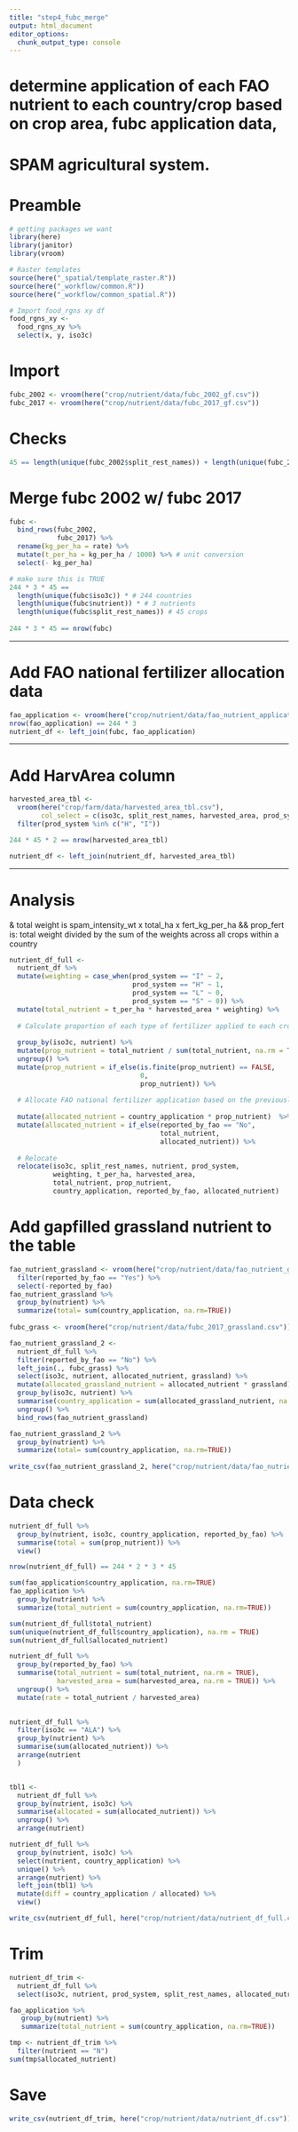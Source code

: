 ```yaml
---
title: "step4_fubc_merge"
output: html_document
editor_options: 
  chunk_output_type: console
---
```

# determine application of each FAO nutrient to each country/crop based on crop area, fubc application data,
# SPAM agricultural system.

# Preamble
```r
# getting packages we want
library(here)
library(janitor)
library(vroom)

# Raster templates
source(here("_spatial/template_raster.R"))
source(here("_workflow/common.R"))
source(here("_workflow/common_spatial.R"))

# Import food_rgns xy df
food_rgns_xy <- 
  food_rgns_xy %>% 
  select(x, y, iso3c)
``` 

# Import

```r
fubc_2002 <- vroom(here("crop/nutrient/data/fubc_2002_gf.csv"))
fubc_2017 <- vroom(here("crop/nutrient/data/fubc_2017_gf.csv"))
```

# Checks

```r
45 == length(unique(fubc_2002$split_rest_names)) + length(unique(fubc_2017$split_rest_names)) #45
```

# Merge fubc 2002 w/ fubc 2017

```r
fubc <- 
  bind_rows(fubc_2002,
            fubc_2017) %>% 
  rename(kg_per_ha = rate) %>% 
  mutate(t_per_ha = kg_per_ha / 1000) %>% # unit conversion
  select(- kg_per_ha)

# make sure this is TRUE
244 * 3 * 45 == 
  length(unique(fubc$iso3c)) * # 244 countries
  length(unique(fubc$nutrient)) * # 3 nutrients
  length(unique(fubc$split_rest_names)) # 45 crops
  
244 * 3 * 45 == nrow(fubc)
```

-------------------------------------------------------------------------------

# Add FAO national fertilizer allocation data

```r
fao_application <- vroom(here("crop/nutrient/data/fao_nutrient_application.csv"))
nrow(fao_application) == 244 * 3
nutrient_df <- left_join(fubc, fao_application)
```

-------------------------------------------------------------------------------

# Add HarvArea column

```r
harvested_area_tbl <- 
  vroom(here("crop/farm/data/harvested_area_tbl.csv"),
        col_select = c(iso3c, split_rest_names, harvested_area, prod_system)) %>% 
  filter(prod_system %in% c("H", "I"))

244 * 45 * 2 == nrow(harvested_area_tbl)

nutrient_df <- left_join(nutrient_df, harvested_area_tbl)
```

-------------------------------------------------------------------------------

# Analysis
& total weight is spam_intensity_wt x total_ha x fert_kg_per_ha
&& prop_fert is: total weight divided by the sum of the weights across all crops within a country
```r
nutrient_df_full <- 
  nutrient_df %>% 
  mutate(weighting = case_when(prod_system == "I" ~ 2,
                               prod_system == "H" ~ 1,
                               prod_system == "L" ~ 0,
                               prod_system == "S" ~ 0)) %>%
  mutate(total_nutrient = t_per_ha * harvested_area * weighting) %>% 
  
  # Calculate proportion of each type of fertilizer applied to each crop in each country
  
  group_by(iso3c, nutrient) %>% 
  mutate(prop_nutrient = total_nutrient / sum(total_nutrient, na.rm = TRUE)) %>% 
  ungroup() %>%
  mutate(prop_nutrient = if_else(is.finite(prop_nutrient) == FALSE,
                                 0,
                                 prop_nutrient)) %>% 
  
  # Allocate FAO national fertilizer application based on the previously calculated proportion
  
  mutate(allocated_nutrient = country_application * prop_nutrient)  %>% 
  mutate(allocated_nutrient = if_else(reported_by_fao == "No",
                                      total_nutrient,
                                      allocated_nutrient)) %>% 
  
  # Relocate
  relocate(iso3c, split_rest_names, nutrient, prod_system,
           weighting, t_per_ha, harvested_area, 
           total_nutrient, prop_nutrient,
           country_application, reported_by_fao, allocated_nutrient)

```

# Add gapfilled grassland nutrient to the table
```r
fao_nutrient_grassland <- vroom(here("crop/nutrient/data/fao_nutrient_grassland_1.csv")) %>% 
  filter(reported_by_fao == "Yes") %>% 
  select(-reported_by_fao)
fao_nutrient_grassland %>%
  group_by(nutrient) %>%
  summarize(total= sum(country_application, na.rm=TRUE))
  
fubc_grass <- vroom(here("crop/nutrient/data/fubc_2017_grassland.csv"))

fao_nutrient_grassland_2 <- 
  nutrient_df_full %>% 
  filter(reported_by_fao == "No") %>% 
  left_join(., fubc_grass) %>%
  select(iso3c, nutrient, allocated_nutrient, grassland) %>% 
  mutate(allocated_grassland_nutrient = allocated_nutrient * grassland) %>% 
  group_by(iso3c, nutrient) %>% 
  summarise(country_application = sum(allocated_grassland_nutrient, na.rm = TRUE)) %>% 
  ungroup() %>% 
  bind_rows(fao_nutrient_grassland) 

fao_nutrient_grassland_2 %>%
  group_by(nutrient) %>%
  summarize(total= sum(country_application, na.rm=TRUE))
  
write_csv(fao_nutrient_grassland_2, here("crop/nutrient/data/fao_nutrient_grassland_2.csv"))
```

# Data check

```r
nutrient_df_full %>%
  group_by(nutrient, iso3c, country_application, reported_by_fao) %>%
  summarise(total = sum(prop_nutrient)) %>%
  view()

nrow(nutrient_df_full) == 244 * 2 * 3 * 45 

sum(fao_application$country_application, na.rm=TRUE)
fao_application %>%
  group_by(nutrient) %>%
  summarize(total_nutrient = sum(country_application, na.rm=TRUE))

sum(nutrient_df_full$total_nutrient)
sum(unique(nutrient_df_full$country_application), na.rm = TRUE)
sum(nutrient_df_full$allocated_nutrient)

nutrient_df_full %>% 
  group_by(reported_by_fao) %>% 
  summarise(total_nutrient = sum(total_nutrient, na.rm = TRUE),
            harvested_area = sum(harvested_area, na.rm = TRUE)) %>% 
  ungroup() %>% 
  mutate(rate = total_nutrient / harvested_area)
  

nutrient_df_full %>% 
  filter(iso3c == "ALA") %>% 
  group_by(nutrient) %>% 
  summarise(sum(allocated_nutrient)) %>% 
  arrange(nutrient
  )


tbl1 <- 
  nutrient_df_full %>% 
  group_by(nutrient, iso3c) %>% 
  summarise(allocated = sum(allocated_nutrient)) %>% 
  ungroup() %>% 
  arrange(nutrient)

nutrient_df_full %>% 
  group_by(nutrient, iso3c) %>% 
  select(nutrient, country_application) %>% 
  unique() %>% 
  arrange(nutrient) %>%
  left_join(tbl1) %>% 
  mutate(diff = country_application / allocated) %>% 
  view()

write_csv(nutrient_df_full, here("crop/nutrient/data/nutrient_df_full.csv"))
```

# Trim
```r
nutrient_df_trim <- 
  nutrient_df_full %>% 
  select(iso3c, nutrient, prod_system, split_rest_names, allocated_nutrient)

fao_application %>%
   group_by(nutrient) %>%
   summarize(total_nutrient = sum(country_application, na.rm=TRUE))

tmp <- nutrient_df_trim %>%
  filter(nutrient == "N") 
sum(tmp$allocated_nutrient)

```

# Save
```r
write_csv(nutrient_df_trim, here("crop/nutrient/data/nutrient_df.csv"))

```


